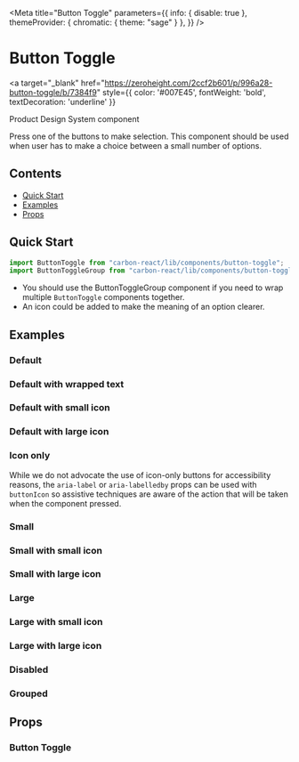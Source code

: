 


<Meta 
  title="Button Toggle"
  parameters={{
    info: { disable: true },
    themeProvider: { chromatic: { theme: "sage" } },
  }}
/>

# Button Toggle

<a
  target="_blank"
  href="https://zeroheight.com/2ccf2b601/p/996a28-button-toggle/b/7384f9"
  style={{ color: '#007E45', fontWeight: 'bold', textDecoration: 'underline' }}
>
  Product Design System component
</a>

Press one of the buttons to make selection. This component should be used when user has to make a choice between a small number of options.

## Contents

- [Quick Start](#quick-start)
- [Examples](#examples)
- [Props](#props)

## Quick Start

```javascript
import ButtonToggle from "carbon-react/lib/components/button-toggle";
import ButtonToggleGroup from "carbon-react/lib/components/button-toggle-group";
```

- You should use the <LinkTo kind="Button Toggle Group" story="default">ButtonToggleGroup component</LinkTo> if you need to wrap multiple `ButtonToggle` components together.
- An icon could be added to make the meaning of an option clearer.

## Examples

### Default

<Canvas>
  <Story name="default" story={stories.Default} />
</Canvas>

### Default with wrapped text

<Canvas>
  <Story name="default with wrapped text" story={stories.DefaultWrappedText} />
</Canvas>

### Default with small icon

<Canvas>
  <Story name="default with small icon" story={stories.DefaultSmallIcon} />
</Canvas>

### Default with large icon

<Canvas>
  <Story name="default with large icon" story={stories.DefaultLargeIcon} />
</Canvas>

### Icon only

While we do not advocate the use of icon-only buttons for accessibility reasons, the `aria-label` or `aria-labelledby` props can be used with `buttonIcon` so assistive techniques are aware of the action that will be taken when the component pressed.

<Canvas>
  <Story name="icon only" story={stories.iconOnly} />
</Canvas>

### Small

<Canvas>
  <Story name="small" story={stories.small} />
</Canvas>

### Small with small icon

<Canvas>
  <Story name="small with small icon" story={stories.smallSmallIcon} />
</Canvas>

### Small with large icon

<Canvas>
  <Story name="small with large icon" story={stories.smallLargeIcon} />
</Canvas>

### Large

<Canvas>
  <Story name="large" story={stories.large} />
</Canvas>

### Large with small icon

<Canvas>
  <Story name="large with small icon" story={stories.largeSmallIcon} />
</Canvas>

### Large with large icon

<Canvas>
  <Story name="large with large icon" story={stories.largeLargeIcon} />
</Canvas>

### Disabled

<Canvas>
  <Story name="disabled" story={stories.disabled} />
</Canvas>

### Grouped

<Canvas>
  <Story name="grouped" story={stories.grouped} />
</Canvas>

## Props

### Button Toggle

<ArgsTable of={ButtonToggle} />
